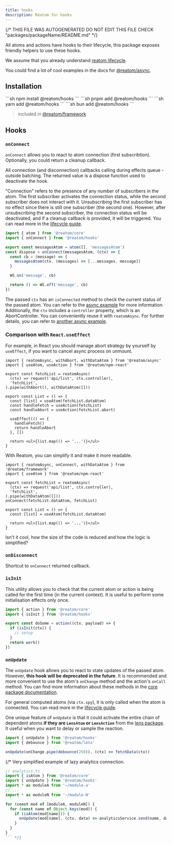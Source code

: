 ```yaml
---
title: hooks
description: Reatom for hooks
---
```


{/* THIS FILE WAS AUTOGENERATED
DO NOT EDIT THIS FILE 
CHECK "packages/packageName/README.md" */}



All atoms and actions have hooks to their lifecycle, this package exposes friendly helpers to use these hooks.

We assume that you already understand [reatom lifecycle](/handbook#lifecycle).

You could find a lot of cool examples in the docs for [@reatom/async](/package/async).

## Installation
<Tabs>
<TabItem label="npm">
  ```sh
npm install @reatom/hooks
  ```
</TabItem>
<TabItem label="pnpm">
  ```sh
pnpm add @reatom/hooks
  ```
</TabItem>
<TabItem label="yarn">
  ```sh
yarn add @reatom/hooks
  ```
</TabItem>
<TabItem label="bun">
  ```sh
bun add @reatom/hooks
  ```
</TabItem>
</Tabs>

> included in [@reatom/framework](/package/framework)

## Hooks
### `onConnect`

`onConnect` allows you to react to atom connection (first subscribtion). Optionally, you could return a cleanup callback.

All connection (and disconnection) callbacks calling during effects queue - outside batching. The returned value is a dispose function used to deactivate the hook.

"Connection" refers to the presence of any number of subscribers in the atom. The first subscriber activates the connection status, while the second subscriber does not interact with it. Unsubscribing the first subscriber has no effect since there is still one subscriber (the second one). However, after unsubscribing the second subscriber, the connection status will be deactivated, and if a cleanup callback is provided, it will be triggered. You can read more in the [lifecycle guide](/handbook#lifecycle).

```ts
import { atom } from '@reatom/core'
import { onConnect } from '@reatom/hooks'

export const messagesAtom = atom([], 'messagesAtom')
const dispose = onConnect(messagesAtom, (ctx) => {
  const cb = (message) => {
    messagesAtom(ctx, (messages) => [...messages, message])
  }

  WS.on('message', cb)

  return () => WS.off('message', cb)
})
```

The passed `ctx` has an `isConnected` method to check the current status of the passed atom. You can refer to the [async example](/package/async#periodic-refresh-for-used-data) for more information. Additionally, the `ctx` includes a `controller` property, which is an AbortController. You can conveniently reuse it with `reatomAsync`. For further details, you can refer to [another async example](/package/async#abortable-process).

### Comparison with `React.useEffect`

For example, in React you should manage abort strategy by yourself by `useEffect`, if you want to cancel async process on unmount.

```tsx
import { reatomAsync, withAbort, withDataAtom } from '@reatom/async'
import { useAtom, useAction } from '@reatom/npm-react'

export const fetchList = reatomAsync(
  (ctx) => request('api/list', ctx.controller),
  'fetchList',
).pipe(withAbort(), withDataAtom([]))

export const List = () => {
  const [list] = useAtom(fetchList.dataAtom)
  const handleFetch = useAction(fetchList)
  const handleAbort = useAction(fetchList.abort)

  useEffect(() => {
    handleFetch()
    return handleAbort
  }, [])

  return <ul>{list.map(() => '...')}</ul>
}
```

With Reatom, you can simplify it and make it more readable.

```tsx
import { reatomAsync, onConnect, withDataAtom } from '@reatom/framework'
import { useAtom } from '@reatom/npm-react'

export const fetchList = reatomAsync(
  (ctx) => request('api/list', ctx.controller),
  'fetchList',
).pipe(withDataAtom([]))
onConnect(fetchList.dataAtom, fetchList)

export const List = () => {
  const [list] = useAtom(fetchList.dataAtom)

  return <ul>{list.map(() => '...')}</ul>
}
```

Isn't it cool, how the size of the code is reduced and how the logic is simplified?

### `onDisconnect`

Shortcut to `onConnect` returned callback.

### `isInit`

This utility allows you to check that the current atom or action is being called for the first time (in the current context). It is useful to perform some initialisation effects only once.

```ts
import { action } from '@reatom/core'
import { isInit } from '@reatom/hooks'

export const doSome = action((ctx, payload) => {
  if (isInit(ctx)) {
    // setup
  }
  return work()
})
```

### `onUpdate`

The `onUpdate` hook allows you to react to state updates of the passed atom. However, **this hook will be deprecated in the future**. It is recommended and more convenient to use the atom's `onChange` method and the action's `onCall` method. You can find more information about these methods in the [core package documentation](/core/#atomonchange-api).

For general computed atoms (via `ctx.spy`), it is only called when the atom is connected. You can read more in the [lifecycle guide](/handbook#lifecycle).

One unique feature of `onUpdate` is that it could activate the entire chain of dependent atoms **if they are `LensAtom` or `LensAction`** from the [lens package](/package/lens/). It useful when you want to delay or sample the reaction.

```ts
import { onUpdate } from '@reatom/hooks'
import { debounce } from '@reatom/lens'

onUpdate(onChange.pipe(debounce(250)), (ctx) => fetchData(ctx))
```

{/* Very simplified example of lazy analytics connection.

```ts
// analytics.ts
import { isAtom } from '@reatom/core'
import { onUpdate } from '@reatom/hooks'
import * as moduleA from '~/module-a'
// ...
import * as moduleN from '~/module-N'

for (const mod of [moduleA, moduleN]) {
  for (const name of Object.keys(mod)) {
    if (isAtom(mod[name])) {
      onUpdate(mod[name], (ctx, data) => analyticsService.send(name, data))
    }
  }
}
``` */}
